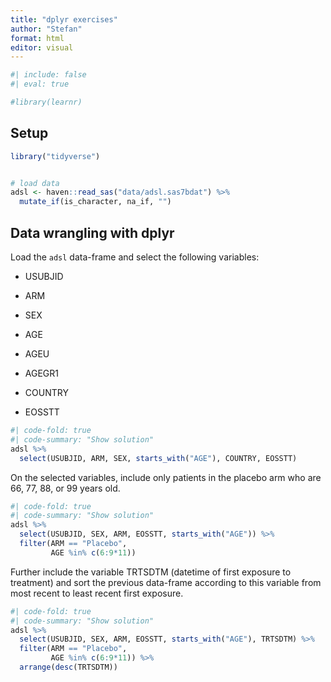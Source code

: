 ```yaml
---
title: "dplyr exercises"
author: "Stefan"
format: html
editor: visual
---
```


```r
#| include: false
#| eval: true

#library(learnr)
```

## Setup

```r
library("tidyverse")


# load data
adsl <- haven::read_sas("data/adsl.sas7bdat") %>% 
  mutate_if(is_character, na_if, "")
```

## Data wrangling with dplyr

Load the `adsl` data-frame and select the following variables:

-   USUBJID

-   ARM

-   SEX

-   AGE

-   AGEU

-   AGEGR1

-   COUNTRY

-   EOSSTT

```r
#| code-fold: true
#| code-summary: "Show solution"
adsl %>% 
  select(USUBJID, ARM, SEX, starts_with("AGE"), COUNTRY, EOSSTT)

```

On the selected variables, include only patients in the placebo arm who are 66, 77, 88, or 99 years old.

```r
#| code-fold: true
#| code-summary: "Show solution"
adsl %>% 
  select(USUBJID, SEX, ARM, EOSSTT, starts_with("AGE")) %>% 
  filter(ARM == "Placebo",
         AGE %in% c(6:9*11))
```

Further include the variable TRTSDTM (datetime of first exposure to treatment) and sort the previous data-frame according to this variable from most recent to least recent first exposure.

```r
#| code-fold: true
#| code-summary: "Show solution"
adsl %>% 
  select(USUBJID, SEX, ARM, EOSSTT, starts_with("AGE"), TRTSDTM) %>% 
  filter(ARM == "Placebo",
         AGE %in% c(6:9*11)) %>% 
  arrange(desc(TRTSDTM))
```
